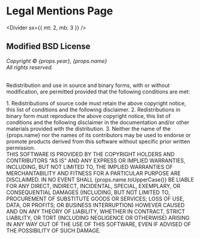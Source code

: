 
# Legal Mentions Page

<Divider sx={{ mt: 2, mb: 3 }} />

## Modified BSD License

_Copyright © {props.year}, {props.name}_  
_All rights reserved._<br /><br />

Redistribution and use in source and binary forms, with or without
modification, are permitted provided that the following conditions are met:<br />

<Typography variant='body1' component={List}>
	<ListItem>
		1. Redistributions of source code must retain the above copyright notice, this list of conditions and the
		following disclaimer.
	</ListItem>
	<ListItem>
		2. Redistributions in binary form must reproduce the above copyright notice, this list of conditions and the
		following disclaimer in the documentation and/or other materials provided with the distribution.
	</ListItem>
	<ListItem>
		3. Neither the name of the {props.name} nor the names of its contributors may be used to endorse or promote
		products derived from this software without specific prior written permission.
	</ListItem>
	<br />
</Typography>

<Typography variant='body1' component='div'>
	THIS SOFTWARE IS PROVIDED BY THE COPYRIGHT HOLDERS AND CONTRIBUTORS “AS IS” AND ANY EXPRESS OR IMPLIED WARRANTIES,
	INCLUDING, BUT NOT LIMITED TO, THE IMPLIED WARRANTIES OF MERCHANTABILITY AND FITNESS FOR A PARTICULAR PURPOSE ARE
	DISCLAIMED. IN NO EVENT SHALL {props.name.toUpperCase()} BE LIABLE FOR ANY DIRECT, INDIRECT, INCIDENTAL, SPECIAL,
	EXEMPLARY, OR CONSEQUENTIAL DAMAGES (INCLUDING, BUT NOT LIMITED TO, PROCUREMENT OF SUBSTITUTE GOODS OR SERVICES;
	LOSS OF USE, DATA, OR PROFITS; OR BUSINESS INTERRUPTION) HOWEVER CAUSED AND ON ANY THEORY OF LIABILITY, WHETHER IN
	CONTRACT, STRICT LIABILITY, OR TORT (INCLUDING NEGLIGENCE OR OTHERWISE) ARISING IN ANY WAY OUT OF THE USE OF THIS
	SOFTWARE, EVEN IF ADVISED OF THE POSSIBILITY OF SUCH DAMAGE.
</Typography>
